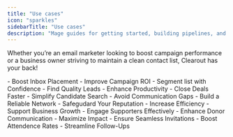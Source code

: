 ```yaml
---
title: "Use cases"
icon: "sparkles"
sidebarTitle: "Use cases"
description: "Mage guides for getting started, building pipelines, and more."
---
```

<style>@import '../styles/custom.css';</style>

Whether you’re an email marketer looking to boost campaign performance or a business owner striving to maintain a clean contact list, <span className="stepone">Clearout</span> has your back!

<CardGroup cols={2}>
  <Card title="Email Marketers">
    - Boost Inbox Placement
    - Improve Campaign <span className="stepone">ROI</span>  
    - Segment list with Confidence
  </Card>
  <Card title="Sales Team">
    - Find <span className="stepone">Quality</span> Leads  
    - Enhance Productivity
    - Close Deals <span className="stepone">Faster</span>
  </Card>
    <Card title="Recruiters">
    - Simplify Candidate <span className="stepone">Search</span> 
    - Avoid Communication Gaps
    - Build a <span className="stepone">Reliable Network</span>
  </Card>
    <Card title="Business Owners">
    - <span className="stepone">Safegudard</span> Your Reputation  
    - Increase <span className="stepone">Efficiency</span>
    - Support Business Growth
  </Card>
  <Card title="Non-Profit Organizations">
    - Engage Supporters Effectively  
    - Enhance <span className="stepone">Donor Communication</span> 
    - <span className="stepone">Maximize</span> Impact
  </Card>
  <Card title="For Event Organizers">
    - Ensure <span className="stepone">Seamless Invitations</span> 
    - Boost Attendence Rates
    - <span className="stepone">Streamline</span> Follow-Ups
  </Card>
</CardGroup>
